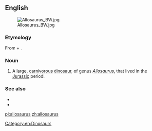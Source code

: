 {{also|Allosaurus}}
==English==
[[File:Allosaurus BW.jpg|thumb]]
===Etymology===

From {{etyl|grc|en}} {{term|ἄλλος||other, different|sc=polytonic|tr=allos|lang=grc}} + {{term|σαῦρος||lizard|sc=polytonic|tr=sauros|lang=grc}}.

===Noun===
{{en-noun|allosauruses}}

# A large, [[carnivorous]] [[dinosaur]], of genus ''[[Allosaurus]]'', that lived in the [[Jurassic]] period.

===See also===
* {{pedia}}
* {{specieslite}}

[[Category:en:Dinosaurs]]

[[pl:allosaurus]]
[[zh:allosaurus]]